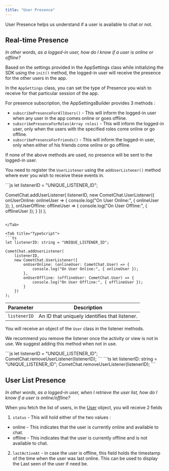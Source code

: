 ```yaml
---
title: "User Presence"
---
```




User Presence helps us understand if a user is available to chat or not.

## Real-time Presence

*In other words, as a logged-in user, how do I know if a user is online or offline?*

Based on the settings provided in the AppSettings class while initializing the SDK using the `init()` method, the logged-in user will receive the presence for the other users in the app.

In the `AppSettings` class, you can set the type of Presence you wish to receive for that particular session of the app.

For presence subscription, the AppSettingsBuilder provides 3 methods :

* `subscribePresenceForAllUsers()` - This will inform the logged-in user when any user in the app comes online or goes offline.
* `subscribePresenceForRoles(Array roles)` - This will inform the logged-in user, only when the users with the specified roles come online or go offline.
* `subscribePresenceForFriends()` - This will inform the logged-in user, only when either of his friends come online or go offline.

If none of the above methods are used, no presence will be sent to the logged-in user.

You need to register the `UserListener` using the `addUserListener()` method where ever you wish to receive these events in.

<Tabs>
<Tab title="JavaScript">
```js
let listenerID = "UNIQUE_LISTENER_ID";

CometChat.addUserListener(
  listenerID,
  new CometChat.UserListener({
    onUserOnline: onlineUser => {
      console.log("On User Online:", { onlineUser });
    },
    onUserOffline: offlineUser => {
      console.log("On User Offline:", { offlineUser });
    }
  })
);
```

</Tab>

<Tab title="TypeScript">
```ts
let listenerID: string = "UNIQUE_LISTENER_ID";

CometChat.addUserListener(
    listenerID,
    new CometChat.UserListener({
        onUserOnline: (onlineUser: CometChat.User) => {
            console.log("On User Online:", { onlineUser });
        },
        onUserOffline: (offlineUser: CometChat.User) => {
            console.log("On User Offline:", { offlineUser });
        }
    })
);
```

</Tab>

</Tabs>

| Parameter    | Description                                   |
| ------------ | --------------------------------------------- |
| `listenerID` | An ID that uniquely identifies that listener. |

You will receive an object of the `User` class in the listener methods.

We recommend you remove the listener once the activity or view is not in use. We suggest adding this method when not in use.

<Tabs>
<Tab title="JavaScript">
```js
let listenerID = "UNIQUE_LISTENER_ID";
CometChat.removeUserListener(listenerID);
```

</Tab>

<Tab title="TypeScript">
```ts
let listenerID: string = "UNIQUE_LISTENER_ID";
CometChat.removeUserListener(listenerID);
```

</Tab>

</Tabs>

## User List Presence

*In other words, as a logged-in user, when I retrieve the user list, how do I know if a user is online/offline?*

When you fetch the list of users, in the [User](/sdk/ionic/3.0/users-user-management#user-class) object, you will receive 2 fields

1. `status` - This will hold either of the two values :

* online - This indicates that the user is currently online and available to chat.
* offline - This indicates that the user is currently offline and is not available to chat.

2. `lastActiveAt` - in case the user is offline, this field holds the timestamp of the time when the user was last online. This can be used to display the Last seen of the user if need be.
